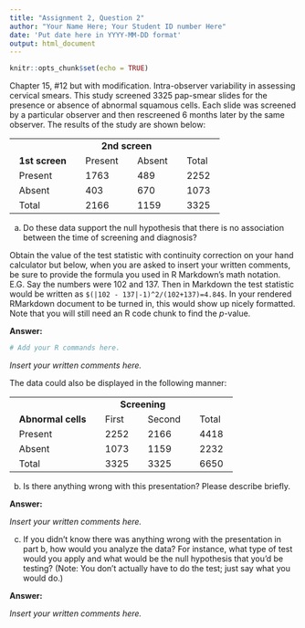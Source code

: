 ```yaml
---
title: "Assignment 2, Question 2"
author: "Your Name Here; Your Student ID number Here"
date: 'Put date here in YYYY-MM-DD format'
output: html_document
---
```


```r
knitr::opts_chunk$set(echo = TRUE)
```

Chapter 15, #12 but with modification. Intra-observer
variability in assessing cervical smears. This study
screened 3325 pap-smear slides for the presence or
absence of abnormal squamous cells. Each slide
was screened by a particular observer and then
rescreened 6 months later by the same observer.
The results of the study are shown below:

<table cellpadding="10">
<tr> 
 <td> &nbsp; </td>  
 <td colspan="2" align="center"> &nbsp; <b>2nd screen</b> &nbsp; </td>
 <td> &nbsp; </td>
</tr>
<tr> 
 <td> &nbsp; <b>1st screen</b> &nbsp; </td> 
 <td> &nbsp; Present &nbsp; </td> 
 <td> &nbsp; Absent &nbsp; </td> 
 <td> &nbsp; Total &nbsp; </td>
</tr>
<tr>
 <td> &nbsp; Present &nbsp; </td> 
 <td> &nbsp; 1763 &nbsp; </td> 
 <td> &nbsp; 489 &nbsp; </td> 
 <td> &nbsp; 2252 &nbsp; </td> 
</tr>
<tr>
 <td> &nbsp; Absent &nbsp; </td> 
 <td> &nbsp; 403 &nbsp; </td> 
 <td> &nbsp; 670 &nbsp; </td> 
 <td> &nbsp; 1073 &nbsp; </td> 
</tr>
<tr>
 <td> &nbsp; Total &nbsp; </td> 
 <td> &nbsp; 2166 &nbsp; </td> 
 <td> &nbsp; 1159 &nbsp; </td> 
 <td> &nbsp; 3325 &nbsp; </td> 
</tr>
</table>
<p>


(a) Do these data support the null hypothesis
that there is no association between the time of 
screening and diagnosis? 

Obtain the value of the test statistic 
with continuity correction on your hand calculator but below,
when you are asked to insert your written comments, be sure to provide the formula you used in R Markdown's math notation. E.G. Say the numbers were 102 and 137. Then in Markdown the test statistic would be written as
`$(|102 - 137|-1)^2/(102+137)=4.84$`. In your rendered RMarkdown
document to be turned in, this would show up nicely formatted.
 Note that you will still need an R code chunk to find the
 $p$-value.
 
 
 **Answer:**

```r
# Add your R commands here.  
```

*Insert your written comments here.*

The data could also be displayed in the following
manner:
<table cellpadding="10">
<tr> 
 <td> &nbsp; </td>  
 <td colspan="2" align="center"> &nbsp; <b>Screening</b> &nbsp; </td>
 <td> &nbsp; </td>
</tr>
<tr> 
 <td> &nbsp; <b>Abnormal cells </b> &nbsp; </td> 
 <td> &nbsp; First &nbsp; </td> 
 <td> &nbsp; Second &nbsp; </td> 
 <td> &nbsp; Total &nbsp; </td>
</tr>
<tr>
 <td> &nbsp; Present &nbsp; </td> 
 <td> &nbsp; 2252 &nbsp; </td> 
 <td> &nbsp; 2166 &nbsp; </td> 
 <td> &nbsp; 4418 &nbsp; </td> 
</tr>
<tr>
 <td> &nbsp; Absent &nbsp; </td> 
 <td> &nbsp; 1073 &nbsp; </td> 
 <td> &nbsp; 1159 &nbsp; </td> 
 <td> &nbsp; 2232 &nbsp; </td> 
</tr>
<tr>
 <td> &nbsp; Total &nbsp; </td> 
 <td> &nbsp; 3325 &nbsp; </td> 
 <td> &nbsp; 3325 &nbsp; </td> 
 <td> &nbsp; 6650 &nbsp; </td> 
</tr>
</table>
<p>


(b) Is there anything wrong with this presentation?
Please describe briefly.

**Answer:**

*Insert your written comments here.*

(c) If you didn't know there was anything wrong with the
presentation in part b, how would you analyze the data? For instance, what type of test would you apply and what would be the null hypothesis that you'd be testing? (Note: You don't actually have to do the test; just say what you would do.)

**Answer:**

*Insert your written comments here.*


